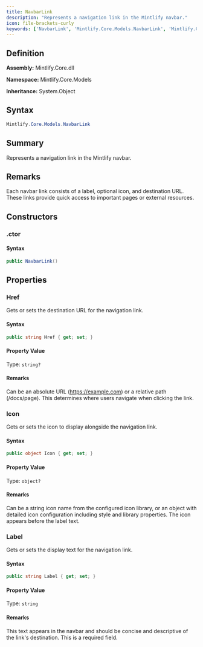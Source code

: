 ```yaml
---
title: NavbarLink
description: "Represents a navigation link in the Mintlify navbar."
icon: file-brackets-curly
keywords: ['NavbarLink', 'Mintlify.Core.Models.NavbarLink', 'Mintlify.Core.Models', 'class', 'System.Object']
---
```


## Definition

**Assembly:** Mintlify.Core.dll

**Namespace:** Mintlify.Core.Models

**Inheritance:** System.Object

## Syntax

```csharp
Mintlify.Core.Models.NavbarLink
```

## Summary

Represents a navigation link in the Mintlify navbar.

## Remarks

Each navbar link consists of a label, optional icon, and destination URL.
            These links provide quick access to important pages or external resources.

## Constructors

### .ctor

#### Syntax

```csharp
public NavbarLink()
```

## Properties

### Href

Gets or sets the destination URL for the navigation link.

#### Syntax

```csharp
public string Href { get; set; }
```

#### Property Value

Type: `string?`

#### Remarks

Can be an absolute URL (https://example.com) or a relative path (/docs/page).
            This determines where users navigate when clicking the link.

### Icon

Gets or sets the icon to display alongside the navigation link.

#### Syntax

```csharp
public object Icon { get; set; }
```

#### Property Value

Type: `object?`

#### Remarks

Can be a string icon name from the configured icon library, or an object
            with detailed icon configuration including style and library properties.
            The icon appears before the label text.

### Label

Gets or sets the display text for the navigation link.

#### Syntax

```csharp
public string Label { get; set; }
```

#### Property Value

Type: `string`

#### Remarks

This text appears in the navbar and should be concise and descriptive
            of the link's destination. This is a required field.

